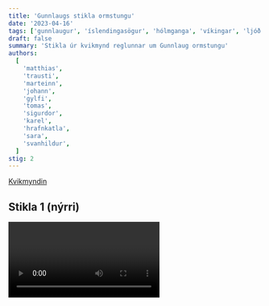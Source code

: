 ```yaml
---
title: 'Gunnlaugs stikla ormstungu'
date: '2023-04-16'
tags: ['gunnlaugur', 'íslendingasögur', 'hólmganga', 'víkingar', 'ljóð', 'stikla']
draft: false
summary: 'Stikla úr kvikmynd reglunnar um Gunnlaug ormstungu'
authors:
  [
    'matthias',
    'trausti',
    'marteinn',
    'johann',
    'gylfi',
    'tomas',
    'sigurdor',
    'karel',
    'hrafnkatla',
    'sara',
    'svanhildur',
  ]
stig: 2
---
```


[Kvikmyndin](/verkefni/islendingasogur/Gunnlaugs-saga)

## Stikla 1 (nýrri)

<Video id="IpdTppOFuN0" />

## Stikla 2 (Marteins stikla)

<Video id="CxhZs4nWmWc" />

## Stikla 3 (eldri)

<Video id="6DqvnlEt1Zw" />
